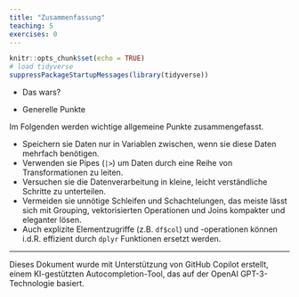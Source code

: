 ```yaml
---
title: "Zusammenfassung"
teaching: 5
exercises: 0
---
```


```r
knitr::opts_chunk$set(echo = TRUE)
# load tidyverse
suppressPackageStartupMessages(library(tidyverse))
```


:::::::::::::::::::::::::::::::::::::: questions

- Das wars?

::::::::::::::::::::::::::::::::::::::::::::::::

::::::::::::::::::::::::::::::::::::: objectives

- Generelle Punkte

::::::::::::::::::::::::::::::::::::::::::::::::

Im Folgenden werden wichtige allgemeine Punkte zusammengefasst.

::::::::::::::::::::::::::::::::::::: keypoints 

- Speichern sie Daten nur in Variablen zwischen, wenn sie diese Daten mehrfach benötigen.
- Verwenden sie Pipes (`|>`) um Daten durch eine Reihe von Transformationen zu leiten.
- Versuchen sie die Datenverarbeitung in kleine, leicht verständliche Schritte zu unterteilen.
- Vermeiden sie unnötige Schleifen und Schachtelungen, das meiste lässt sich mit Grouping, vektorisierten Operationen und Joins kompakter und eleganter lösen.
- Auch explizite Elementzugriffe (z.B. `df$col`) und -operationen können i.d.R. effizient durch `dplyr` Funktionen ersetzt werden.

::::::::::::::::::::::::::::::::::::::::::::::::



-----------------------------------------------

Dieses Dokument wurde mit Unterstützung von GitHub Copilot erstellt, einem KI-gestützten Autocompletion-Tool, das auf der OpenAI GPT-3-Technologie basiert.

